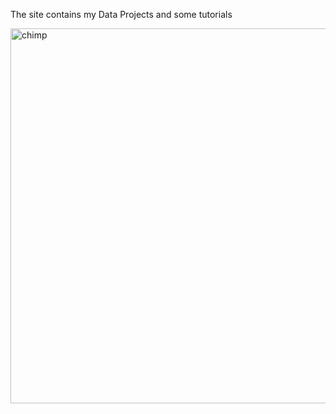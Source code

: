 The site contains my Data Projects and some tutorials
 
<img src="images/index_images/MyCard.svg" alt="chimp" height="600" width="900">